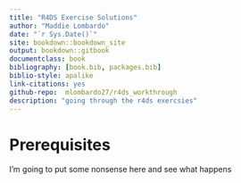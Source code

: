 ```yaml
--- 
title: "R4DS Exercise Solutions"
author: "Maddie Lombardo"
date: "`r Sys.Date()`"
site: bookdown::bookdown_site
output: bookdown::gitbook
documentclass: book
bibliography: [book.bib, packages.bib]
biblio-style: apalike
link-citations: yes
github-repo:  mlombardo27/r4ds_workthrough 
description: "going through the r4ds exercsies"
---
```


# Prerequisites

I'm going to put some nonsense here and see what happens